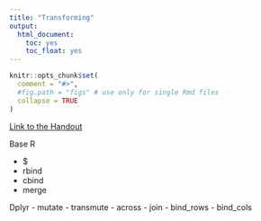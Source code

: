 ```yaml
---
title: "Transforming"
output:
  html_document:
    toc: yes
    toc_float: yes
---
```



```r
knitr::opts_chunk$set(
  comment = "#>",
  #fig.path = "figs" # use only for single Rmd files
  collapse = TRUE
)
```

[Link to the Handout](handout4.html)


Base R

- $
- rbind
- cbind
- merge

Dplyr
- mutate
- transmute
- across
- join
- bind_rows
- bind_cols
